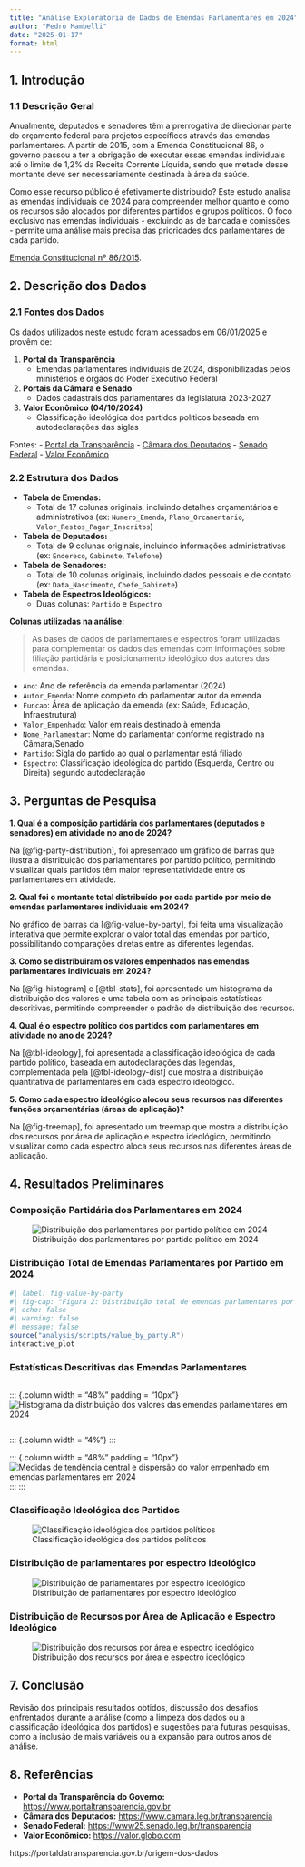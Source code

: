 ```yaml
---
title: "Análise Exploratória de Dados de Emendas Parlamentares em 2024"
author: "Pedro Mambelli"
date: "2025-01-17"
format: html
---
```


## 1. Introdução

### 1.1 Descrição Geral
Anualmente, deputados e senadores têm a prerrogativa de direcionar parte do orçamento federal para projetos específicos através das emendas parlamentares. A partir de 2015, com a Emenda Constitucional 86, o governo passou a ter a obrigação de executar essas emendas individuais até o limite de 1,2% da Receita Corrente Líquida, sendo que metade desse montante deve ser necessariamente destinada à área da saúde.

Como esse recurso público é efetivamente distribuído? Este estudo analisa as emendas individuais de 2024 para compreender melhor quanto e como os recursos são alocados por diferentes partidos e grupos políticos. O foco exclusivo nas emendas individuais - excluindo as de bancada e comissões - permite uma análise mais precisa das prioridades dos parlamentares de cada partido.


::: {.aside}
[Emenda Constitucional nº 86/2015](https://www.planalto.gov.br/ccivil_03/constituicao/emendas/emc/emc86.htm).
:::

## 2. Descrição dos Dados

### 2.1 Fontes dos Dados

Os dados utilizados neste estudo foram acessados em 06/01/2025 e provêm de:

1. **Portal da Transparência**
   - Emendas parlamentares individuais de 2024, disponibilizadas pelos ministérios e órgãos do Poder Executivo Federal

2. **Portais da Câmara e Senado**
   - Dados cadastrais dos parlamentares da legislatura 2023-2027

3. **Valor Econômico (04/10/2024)**
   - Classificação ideológica dos partidos políticos baseada em autodeclarações das siglas

::: {.aside}
Fontes:
- [Portal da Transparência](https://portaldatransparencia.gov.br)
- [Câmara dos Deputados](https://www.camara.leg.br/internet/deputado/deputado.xls)
- [Senado Federal](https://www25.senado.leg.br/web/transparencia/sen/em-exercicio/-/e/por-nome)
- [Valor Econômico](https://valor.globo.com/politica/eleicoes-2024/noticia/2024/10/04/de-direita-ou-esquerda-veja-como-os-partidos-politicos-se-definem-no-brasil.ghtml)
:::



### 2.2 Estrutura dos Dados
- **Tabela de Emendas:**
  - Total de 17 colunas originais, incluindo detalhes orçamentários e administrativos (ex: `Numero_Emenda`, `Plano_Orcamentario`, `Valor_Restos_Pagar_Inscritos`)

- **Tabela de Deputados:**
  - Total de 9 colunas originais, incluindo informações administrativas (ex: `Endereco`, `Gabinete`, `Telefone`)

- **Tabela de Senadores:**
  - Total de 10 colunas originais, incluindo dados pessoais e de contato (ex: `Data_Nascimento`, `Chefe_Gabinete`)

- **Tabela de Espectros Ideológicos:**
  - Duas colunas: `Partido` e `Espectro`

**Colunas utilizadas na análise:**

> As bases de dados de parlamentares e espectros foram utilizadas para complementar os dados das emendas com informações sobre filiação partidária e posicionamento ideológico dos autores das emendas.

- `Ano`: Ano de referência da emenda parlamentar (2024)
- `Autor_Emenda`: Nome completo do parlamentar autor da emenda
- `Funcao`: Área de aplicação da emenda (ex: Saúde, Educação, Infraestrutura)
- `Valor_Empenhado`: Valor em reais destinado à emenda
- `Nome_Parlamentar`: Nome do parlamentar conforme registrado na Câmara/Senado
- `Partido`: Sigla do partido ao qual o parlamentar está filiado
- `Espectro`: Classificação ideológica do partido (Esquerda, Centro ou Direita) segundo autodeclaração

  

## 3. Perguntas de Pesquisa

**1. Qual é a composição partidária dos parlamentares (deputados e senadores) em atividade no ano de 2024?**

Na [@fig-party-distribution], foi apresentado um gráfico de barras que ilustra a distribuição dos parlamentares por partido político, permitindo visualizar quais partidos têm maior representatividade entre os parlamentares em atividade.

**2. Qual foi o montante total distribuído por cada partido por meio de emendas parlamentares individuais em 2024?**

No gráfico de barras da [@fig-value-by-party], foi feita uma visualização interativa que permite explorar o valor total das emendas por partido, possibilitando comparações diretas entre as diferentes legendas.

**3. Como se distribuiram os valores empenhados nas emendas parlamentares individuais em 2024?**

Na [@fig-histogram] e [@tbl-stats], foi apresentado um histograma da distribuição dos valores e uma tabela com as principais estatísticas descritivas, permitindo compreender o padrão de distribuição dos recursos.

**4. Qual é o espectro político dos partidos com parlamentares em atividade no ano de 2024?**

Na [@tbl-ideology], foi apresentada a classificação ideológica de cada partido político, baseada em autodeclarações das legendas, complementada pela [@tbl-ideology-dist] que mostra a distribuição quantitativa de parlamentares em cada espectro ideológico.

**5. Como cada espectro ideológico alocou seus recursos nas diferentes funções orçamentárias (áreas de aplicação)?**

Na [@fig-treemap], foi apresentado um treemap que mostra a distribuição dos recursos por área de aplicação e espectro ideológico, permitindo visualizar como cada espectro aloca seus recursos nas diferentes áreas de aplicação.

## 4. Resultados Preliminares

### Composição Partidária dos Parlamentares em 2024
![Distribuição dos parlamentares por partido político em 2024](plots/party_distribution.png){#fig-party-distribution}

### Distribuição Total de Emendas Parlamentares por Partido em 2024
```r
#| label: fig-value-by-party
#| fig-cap: "Figura 2: Distribuição total de emendas parlamentares por partido em 2024"
#| echo: false
#| warning: false
#| message: false
source("analysis/scripts/value_by_party.R")
interactive_plot
```
### Estatísticas Descritivas das Emendas Parlamentares

::: {.columns}

::: {.column width = "48%" padding = "10px"}
![Histograma da distribuição dos valores das emendas parlamentares em 2024](plots/ammendments_histogram.png){#fig-histogram}
:::

::: {.column width = "4%"}
:::

::: {.column width = "48%" padding = "10px"}
![Medidas de tendência central e dispersão do valor empenhado em emendas parlamentares em 2024](plots/ammendments_stats.png){#tbl-stats}
:::
:::

### Classificação Ideológica dos Partidos
![Classificação ideológica dos partidos políticos](plots/parties_by_ideology_table.png){#tbl-ideology}

### Distribuição de parlamentares por espectro ideológico
![Distribuição de parlamentares por espectro ideológico](plots/ideology_table.png){#tbl-ideology-dist}

### Distribuição de Recursos por Área de Aplicação e Espectro Ideológico
![Distribuição dos recursos por área e espectro ideológico](plots/treemap_functions_by_ideology.png){#fig-treemap}

## 7. Conclusão
Revisão dos principais resultados obtidos, discussão dos desafios enfrentados durante a análise (como a limpeza dos dados ou a classificação ideológica dos partidos) e sugestões para futuras pesquisas, como a inclusão de mais variáveis ou a expansão para outros anos de análise.

## 8. Referências
- **Portal da Transparência do Governo:** [https://www.portaltransparencia.gov.br](https://www.portaltransparencia.gov.br)
- **Câmara dos Deputados:** [https://www.camara.leg.br/transparencia](https://www.camara.leg.br/transparencia)
- **Senado Federal:** [https://www25.senado.leg.br/transparencia](https://www25.senado.leg.br/transparencia)
- **Valor Econômico:** [https://valor.globo.com](https://valor.globo.com)

https://portaldatransparencia.gov.br/origem-dos-dados

